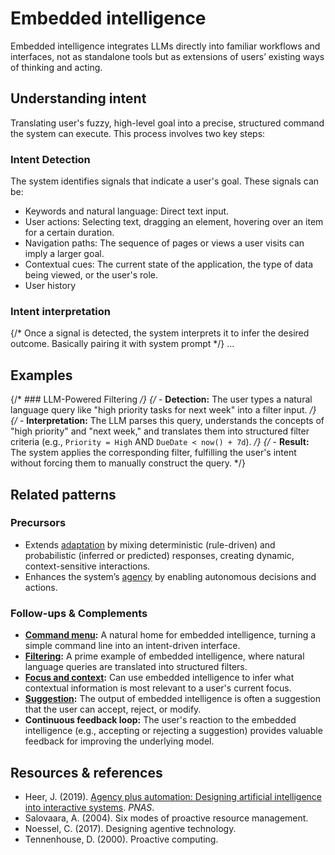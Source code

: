 
<Meta title='Patterns/Embedded intelligence' />

# Embedded intelligence

Embedded intelligence integrates LLMs directly into familiar workflows and interfaces, not as standalone tools but as extensions of users’ existing ways of thinking and acting.

## Understanding intent

Translating user's fuzzy, high-level goal into a precise, structured command the system can execute.
This process involves two key steps:

### Intent Detection

The system identifies signals that indicate a user's goal. These signals can be:

- Keywords and natural language: Direct text input.
- User actions: Selecting text, dragging an element, hovering over an item for a certain duration.
- Navigation paths: The sequence of pages or views a user visits can imply a larger goal.
- Contextual cues: The current state of the application, the type of data being viewed, or the user's role.
- User history

### Intent interpretation
{/* Once a signal is detected, the system interprets it to infer the desired outcome. Basically pairing it with system prompt */}
...

## Examples

{/* ### LLM-Powered Filtering */}
{/* - **Detection:** The user types a natural language query like "high priority tasks for next week" into a filter input. */}
{/* - **Interpretation:** The LLM parses this query, understands the concepts of "high priority" and "next week," and translates them into structured filter criteria (e.g., `Priority = High` AND `DueDate < now() + 7d`). */}
{/* - **Result:** The system applies the corresponding filter, fulfilling the user's intent without forcing them to manually construct the query. */}

## Related patterns

### Precursors

- Extends [adaptation](../?path=/docs/foundations-adaptation--docs) by mixing deterministic (rule-driven) and probabilistic (inferred or predicted) responses, creating dynamic, context-sensitive interactions.
- Enhances the system’s [agency](../?path=/docs/foundations-agency--docs) by enabling autonomous decisions and actions.

### Follow-ups & Complements

- **[Command menu](../?path=/docs/patterns-command-menu--docs):** A natural home for embedded intelligence, turning a simple command line into an intent-driven interface.
- **[Filtering](../?path=/docs/compositions-filtering--docs):** A prime example of embedded intelligence, where natural language queries are translated into structured filters.
- **[Focus and context](../?path=/docs/patterns-focus-and-context--docs):** Can use embedded intelligence to infer what contextual information is most relevant to a user's current focus.
- **[Suggestion](../?path=/docs/patterns-suggestion--docs):** The output of embedded intelligence is often a suggestion that the user can accept, reject, or modify.
- **Continuous feedback loop:** The user's reaction to the embedded intelligence (e.g., accepting or rejecting a suggestion) provides valuable feedback for improving the underlying model.

## Resources & references

- Heer, J. (2019). [Agency plus automation: Designing artificial intelligence into interactive systems](https://www.pnas.org/doi/10.1073/pnas.1807184115). *PNAS*.
- Salovaara, A. (2004). Six modes of proactive resource management.
- Noessel, C. (2017). Designing agentive technology.
- Tennenhouse, D. (2000). Proactive computing.
